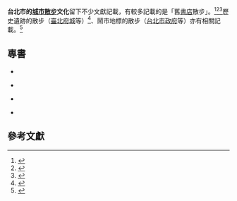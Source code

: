 {{Notability Unreferenced |time=2021-01-10T14:19:15+00:00}}
{{Newsrelease|time=2021-01-09T15:09:05+00:00}}
'''台北市的[[城市散步|城市散步]]文化'''留下不少文獻記載，有較多記載的是「舊[[書店|書店]]散步」。<ref>{{cite journal |author1=傅月庵 |title=台北的“文化眉毛”——旧书店散步 |journal=明日风尚 |publisher=南京市文学艺术界联合会|date=2008}}</ref><ref>{{cite news |author1=徐瑩峰 |title=潛入老時光　台北舊書店散步 |work=[[喀報|喀報]] |publisher=[[國立交通大學|國立交通大學]]傳播與科技學系系報 |date=2010-05-23 |issue=80期 |url=https://castnet.nctu.edu.tw/index.php/castnet/article/2558?issueID=99 |accessdate=2021-01-08 |archive-date=2021-01-08 |archive-url=https://web.archive.org/web/20210108171753/https://castnet.nctu.edu.tw/index.php/castnet/article/2558?issueID=99 |dead-url=no }}</ref><ref>{{cite news|title=牯嶺街散步
|newspaper=[[蘋果日報|蘋果日報]]|date=2019-03-23|author1=果子離|url=|}}</ref>歷史遺跡的散步（[[臺北府城|臺北府城]]等）<ref>{{cite book |author1=雷魯 |title=古地圖臺北散步: 一八九五清代臺北古城 |date=2004 |publisher=果實出版}}</ref>、鬧市地標的散步（[[台北市政府|台北市政府]]等）亦有相關記載。<ref>{{cite web |title=漫遊臺北市政府/台北101/世貿/國父紀念館/商圈散步地圖 |url=https://www-ws.gov.taipei/001/Upload/409/relfile/18308/114786/d46a6bda-32a4-4f92-8ae9-104b86a56a3f.pdf |website=台北市政府網站 |access-date=2021-01-08 |archive-date=2021-01-08 |archive-url=https://web.archive.org/web/20210108172909/https://www-ws.gov.taipei/001/Upload/409/relfile/18308/114786/d46a6bda-32a4-4f92-8ae9-104b86a56a3f.pdf |dead-url=no }}</ref>

==專書==
*{{cite book |author1=雷魯 |title=古地圖臺北散步: 一八九五清代臺北古城 |date=2004 |publisher=果實出版|ISBN=9789867796226}}

*{{cite book |author1=侯育希|title=台北散步手記|date=2010 |publisher=華成圖書|ISBN=9789861920870}}

*{{cite book |author1=水瓶子 |title=台北歷史散步手帖:淡水象山線|date=2018 |publisher=沐風文化|ISBN=9789869595247}}

*{{cite book |author1=台北城市散步 |title=台北城市散步：走過，不路過 |date=2017 |publisher=奇異果文創事業|ISBN=9789869396370}}

==參考文獻==
{{reflist}}